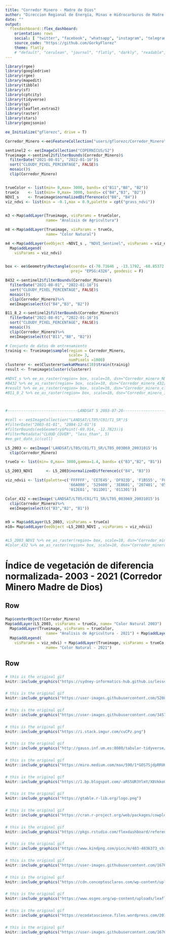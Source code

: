 ---
title: "Corredor Minero - Madre de Dios"
author: "Direccion Regional de Energía, Minas e Hidrocarburos de Madre de Dios"
date: ""
output: 
  flexdashboard::flex_dashboard:
    orientation: rows
    social: [ "twitter", "facebook", "whatsapp", "instagram", "telegram", "linkedin", "pinterest" ]
    source_code: "https://github.com/GorkyFlorez"
    theme: flatly
    # "default", "cerulean", "journal", "flatly", "darkly", "readable", "spacelab", "united", "cosmo", "lumen", "paper", "sandstone", "simplex", "yeti"
---


```{r setup, include=FALSE}
library(rgee)
library(googledrive)
library(rgee)
library(mapedit)
library(tibble)
library(sf)
library(cptcity)
library(tidyverse)
library(sp)
library(leaflet.extras2)
library(raster)
library(stars)
library(geojsonio)

ee_Initialize("gflorezc", drive = T)

Corredor_Minero <-ee$FeatureCollection("users/gflorezc/Corredor_Minero")

sentinel2 <- ee$ImageCollection("COPERNICUS/S2")
Trueimage <-sentinel2$filterBounds(Corredor_Minero)$ 
  filterDate("2021-08-01", "2022-01-16")$ 
  sort("CLOUDY_PIXEL_PERCENTAGE", FALSE)$
  mosaic()$
  clip(Corredor_Minero)


trueColor <- list(min= 0,max= 3000, bands= c("B11","B8", "B2"))
trueCo    <- list(min= 0,max= 3000, bands= c("B4","B3", "B2"))
NDVI_s    <- Trueimage$normalizedDifference(c("B8", "B4"))
viz_ndvi <- list(min = -0.1,max = 0.9,palette = cpt("grass_ndvi"))

  
m3 <-Map$addLayer(Trueimage, visParams = trueColor,
                  name= "Analisis de Agricultura")

m8 <-Map$addLayer(Trueimage, visParams = trueCo,
                  name= "Color Natural")

m4 <-Map$addLayer(eeObject =NDVI_s , "NDVI_Sentinel", visParams = viz_ndvi) +
  Map$addLegend(
    visParams = viz_ndvi)


box <- ee$Geometry$Rectangle(coords= c(-70.71646 , -13.1792, -68.85372 , -12.40527),
                             proj= "EPSG:4326", geodesic = F)

B432 <-sentinel2$filterBounds(Corredor_Minero)$ 
  filterDate("2021-08-01", "2022-01-16")$ 
  sort("CLOUDY_PIXEL_PERCENTAGE", FALSE)$
  mosaic()$
  clip(Corredor_Minero)%>% 
  ee$Image$select(c("B4","B3", "B2"))

B11_8_2 <-sentinel2$filterBounds(Corredor_Minero)$ 
  filterDate("2021-08-01", "2022-01-16")$ 
  sort("CLOUDY_PIXEL_PERCENTAGE", FALSE)$
  mosaic()$
  clip(Corredor_Minero)%>% 
  ee$Image$select(c("B11","B8", "B2"))

# Conjunto de datos de entrenamiento
trainig <- Trueimage$sample(region = Corredor_Minero,
                            scale= 3,
                            numPixels =1000)
clusterer <- ee$Clusterer$wekaKMeans(10)$train(trainig)
result <- Trueimage$cluster(clusterer)

#NDVI_s %>% ee_as_raster(region= box, scale=10, dsn="Corredor_minero_NDVI/Corredor_minero_NDVI") -> img_clas
#B432 %>% ee_as_raster(region= box, scale=10, dsn="Corredor_minero_432/Corredor_minero_432") -> img_clas
#result %>% ee_as_raster(region= box, scale=10, dsn="Corredor_minero_cla/Corredor_minero_CLASIFICACION") -> img_clas
#B11_8_2 %>% ee_as_raster(region= box, scale=10, dsn="Corredor_minero_11/Corredor_minero_11_8_2") -> img_clas



#-------------------------------LANDSAT 5 2003-07-20---------------------------

#coll <- ee$ImageCollection("LANDSAT/LT05/C01/T1_SR")$
#filterDate("2003-01-01", "2004-12-01")$
#filterBounds(ee$Geometry$Point(-69.914, -12.7823))$
#filterMetadata("CLOUD_COVER", "less_than", 5)
#ee_get_date_ic(coll)

L5_2003 <- ee$Image('LANDSAT/LT05/C01/T1_SR/LT05_003069_20031015')$
  clip(Corredor_Minero)

trueCo <- list(min= 0,max= 3000,gamma=1.4, bands= c("B3","B2", "B1"))

L5_2003_NDVI      <- L5_2003$normalizedDifference(c("B4", "B3"))

viz_ndvii <- list(palette=c('FFFFFF', 'CE7E45', 'DF923D', 'F1B555', 'FCD163', '99B718', '74A901',
                            '66A000', '529400', '3E8601', '207401', '056201', '004C00', '023B01',
                            '012E01', '011D01', '011301'))

Color_432 <-ee$Image('LANDSAT/LT05/C01/T1_SR/LT05_003069_20031015')$
  clip(Corredor_Minero)%>% 
  ee$Image$select(c("B3","B2", "B1"))

    
m9 = Map$addLayer(L5_2003, visParams = trueCo) 
m10= Map$addLayer(eeObject =L5_2003_NDVI , visParams = viz_ndvii) 


#L5_2003_NDVI %>% ee_as_raster(region= box, scale=10, dsn="Corredor_minero_NDVI_2003/Corredor_minero_NDVI_2003") -> img_clas
#Color_432 %>% ee_as_raster(region= box, scale=10, dsn="Corredor_minero_2003_10_15/Corredor_minero_2003_10_15") -> img_las

```


Índice de vegetación de diferencia normalizada- 2003 - 2021 (Corredor Minero Madre de Dios)
=====

Row {data-height=1100}
--------------------------------------


###  {data-width=500}

```{r}
Map$centerObject(Corredor_Minero) 
Map$addLayer(L5_2003, visParams = trueCo, name= "Color Natural 2003")  + Map$addLayer(eeObject =L5_2003_NDVI , visParams = viz_ndvii, name= "NDVI - 2003")  | 
  Map$addLayer(Trueimage, visParams = trueColor,
                  name= "Analisis de Agricultura - 2021") + Map$addLayer(eeObject =NDVI_s , "NDVI - 2021", visParams = viz_ndvi) +
  Map$addLegend(
    visParams = viz_ndvi) + Map$addLayer(Trueimage, visParams = trueCo,
                  name= "Color Natural - 2021")
```



Row {data-height=100}
--------------------------------------

### 
```{r}
# this is the original gif
knitr::include_graphics("https://sydney-informatics-hub.github.io/lessonbmc/fig/tidyverse_website.png")
```

### 
```{r}
# this is the original gif
knitr::include_graphics("https://user-images.githubusercontent.com/520851/34887433-ce1d130e-f7c6-11e7-83fc-d60ad4fae6bd.gif")
```

### 
```{r}
# this is the original gif
knitr::include_graphics("https://user-images.githubusercontent.com/3457131/78889080-49661800-7a63-11ea-9442-d8c2eecd4a3f.png")
```

### 
```{r}
# this is the original gif
knitr::include_graphics("https://i.stack.imgur.com/cuCPz.png")
```

### 
```{r}
# this is the original gif
knitr::include_graphics("http://gauss.inf.um.es:8080/tabular-tidyverse/www/images/hex-tidyverse.png")
```

### 
```{r}
# this is the original gif
knitr::include_graphics("https://miro.medium.com/max/590/1*GOS7SjdpRRUKVdLNwrFAGg.png")
```

### 
```{r}
# this is the original gif
knitr::include_graphics("https://1.bp.blogspot.com/-aRS5UR3YlmY/X8Vkko0Ip3I/AAAAAAAAJKE/aujyMdWalXs7pwEkw7-8F17OLc5T4bVRQCLcBGAsYHQ/s278/logo.png")
```

### 
```{r}
# this is the original gif
knitr::include_graphics("https://gtable.r-lib.org/logo.png")
```

### 
```{r}
# this is the original gif
knitr::include_graphics("https://cran.r-project.org/web/packages/cowplot/readme/man/figures/logo.png")
```

### 
```{r}
# this is the original gif
knitr::include_graphics("https://pkgs.rstudio.com/flexdashboard/reference/figures/logo.png")
```

###
```{r}
# this is the original gif
knitr::include_graphics("https://www.kindpng.com/picc/m/403-4036373_shiny-shiny-r-logo-png-transparent-png.png")
```
 

###  
```{r}
# this is the original gif
knitr::include_graphics("https://user-images.githubusercontent.com/16768318/118376965-5f7dca80-b5cb-11eb-9a82-47876680a3e6.png")
```

### 
```{r}
# this is the original gif
knitr::include_graphics("https://cdn.conceptosclaros.com/wp-content/uploads/2016/07/RStudio-Ball.png")
```

### 
```{r}
# this is the original gif
knitr::include_graphics("https://www.osgeo.org/wp-content/uploads/leaflet.png")
```

### 
```{r}
# this is the original gif
knitr::include_graphics("https://ecodatascience.files.wordpress.com/2019/06/4.jpg")
```

### 
```{r}
# this is the original gif
knitr::include_graphics("https://user-images.githubusercontent.com/16768318/118376968-63a9e800-b5cb-11eb-83e7-3f36299e17cb.png")
```